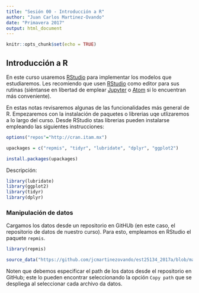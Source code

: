 ```yaml
---
title: "Sesión 00 - Introducción a R"
author: "Juan Carlos Martinez-Ovando"
date: "Primavera 2017"
output: html_document
---
```


```r
knitr::opts_chunk$set(echo = TRUE)
```

## Introducción a R

En este curso usaremos [RStudio](https://www.r-project.org/) para implementar los modelos que estudiaremos.  Les recomiendo que usen [RStudio](https://www.rstudio.com/) como editor para sus rutinas (siéntanse en libertad de emplear [Jupyter](http://jupyter.org/) o [Atom](https://atom.io/) si lo encuentran más conveniente).

En estas notas revisaremos algunas de las funcionalidades más general de R. Empezaremos con la instalación de paquetes o librerias uqe utlizaremos a lo largo del curso. Desde RStudio stas librerias pueden instalarse empleando las siguientes instrucciones:

```r
options("repos"="http://cran.itam.mx")

upackages = c("repmis", "tidyr", "lubridate", "dplyr", "ggplot2")

install.packages(upackages)
```

Descripción:
\begin{itemize}
 \item `repmis` - Importación de datos
 \item `tidyr` - Manipulación de datos
 \item `lubridate` - Manejo de datos remporales
 \item `dplyr` - Manipulación y agregación de datos
 \item `ggplot2` - Visualización de datos
\end{itemize}

```r
library(lubridate)
library(ggplot2)
library(tidyr)
library(dplyr)
```

### Manipulación de datos

Cargamos los datos desde un repositorio en GitHUb (en este caso, el repositorio de datos de nuestro curso). Para esto, empleamos en RStudio el paquete `repmis`.


```r
library(repmis)

source_data("https://github.com/jcmartinezovando/est25134_2017a/blob/master/datos/AllstateClaim_DataShort.RData?raw=true")
```

Noten que debemos especificar el path de los datos desde el repositorio en GitHub; este lo pueden encontrar seleccionando la opción `Copy path` que se despliega al seleccionar cada archivo da datos.

